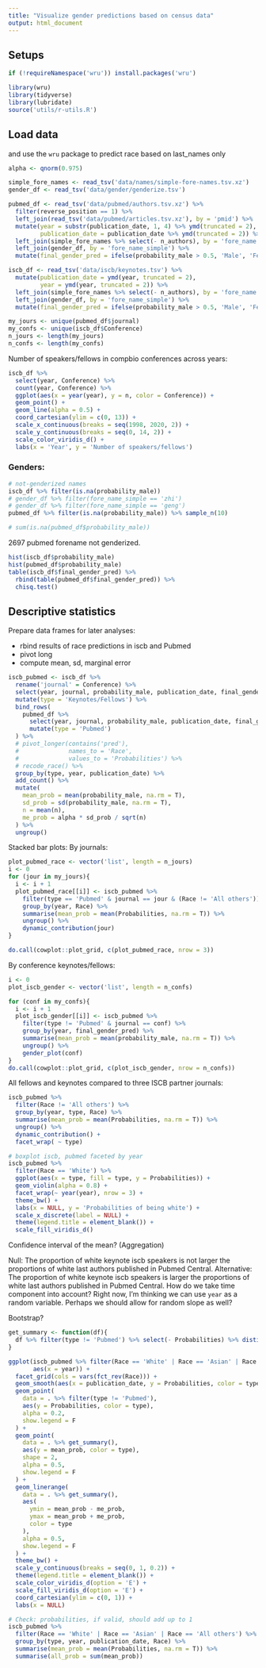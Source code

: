 ```yaml
---
title: "Visualize gender predictions based on census data"
output: html_document
---
```


## Setups

```r
if (!requireNamespace('wru')) install.packages('wru')

library(wru)
library(tidyverse)
library(lubridate)
source('utils/r-utils.R')
```

## Load data
and use the `wru` package to predict race based on last_names only

```r
alpha <- qnorm(0.975)

simple_fore_names <- read_tsv('data/names/simple-fore-names.tsv.xz')
gender_df <- read_tsv('data/gender/genderize.tsv')

pubmed_df <- read_tsv('data/pubmed/authors.tsv.xz') %>%
  filter(reverse_position == 1) %>%
  left_join(read_tsv('data/pubmed/articles.tsv.xz'), by = 'pmid') %>%
  mutate(year = substr(publication_date, 1, 4) %>% ymd(truncated = 2),
         publication_date = publication_date %>% ymd(truncated = 2)) %>% 
  left_join(simple_fore_names %>% select(- n_authors), by = 'fore_name') %>% 
  left_join(gender_df, by = 'fore_name_simple') %>% 
  mutate(final_gender_pred = ifelse(probability_male > 0.5, 'Male', 'Female'))

iscb_df <- read_tsv('data/iscb/keynotes.tsv') %>%
  mutate(publication_date = ymd(year, truncated = 2),
         year = ymd(year, truncated = 2)) %>% 
  left_join(simple_fore_names %>% select(- n_authors), by = 'fore_name') %>% 
  left_join(gender_df, by = 'fore_name_simple') %>% 
  mutate(final_gender_pred = ifelse(probability_male > 0.5, 'Male', 'Female'))

my_jours <- unique(pubmed_df$journal)
my_confs <- unique(iscb_df$Conference)
n_jours <- length(my_jours)
n_confs <- length(my_confs)
```

Number of speakers/fellows in compbio conferences across years:

```r
iscb_df %>%
  select(year, Conference) %>% 
  count(year, Conference) %>% 
  ggplot(aes(x = year(year), y = n, color = Conference)) +
  geom_point() +
  geom_line(alpha = 0.5) +
  coord_cartesian(ylim = c(0, 13)) +
  scale_x_continuous(breaks = seq(1998, 2020, 2)) +
  scale_y_continuous(breaks = seq(0, 14, 2)) +
  scale_color_viridis_d() +
  labs(x = 'Year', y = 'Number of speakers/fellows')
```

### Genders:

```r
# not-genderized names
iscb_df %>% filter(is.na(probability_male))
# gender_df %>% filter(fore_name_simple == 'zhi')
# gender_df %>% filter(fore_name_simple == 'geng')
pubmed_df %>% filter(is.na(probability_male)) %>% sample_n(10)

# sum(is.na(pubmed_df$probability_male))
```

2697 pubmed forename not genderized.


```r
hist(iscb_df$probability_male)
hist(pubmed_df$probability_male)
table(iscb_df$final_gender_pred) %>% 
  rbind(table(pubmed_df$final_gender_pred)) %>% 
  chisq.test() 
```



## Descriptive statistics
Prepare data frames for later analyses:

- rbind results of race predictions in iscb and Pubmed
- pivot long
- compute mean, sd, marginal error

```r
iscb_pubmed <- iscb_df %>%
  rename('journal' = Conference) %>% 
  select(year, journal, probability_male, publication_date, final_gender_pred) %>%
  mutate(type = 'Keynotes/Fellows') %>%
  bind_rows(
    pubmed_df %>%
      select(year, journal, probability_male, publication_date, final_gender_pred) %>%
      mutate(type = 'Pubmed')
  ) %>%
  # pivot_longer(contains('pred'),
  #              names_to = 'Race',
  #              values_to = 'Probabilities') %>%
  # recode_race() %>%
  group_by(type, year, publication_date) %>%
  add_count() %>%
  mutate(
    mean_prob = mean(probability_male, na.rm = T),
    sd_prob = sd(probability_male, na.rm = T),
    n = mean(n),
    me_prob = alpha * sd_prob / sqrt(n)
  ) %>%
  ungroup() 

```

Stacked bar plots:
By journals:
```r
plot_pubmed_race <- vector('list', length = n_jours)
i <- 0
for (jour in my_jours){
  i <- i + 1
  plot_pubmed_race[[i]] <- iscb_pubmed %>%
    filter(type == 'Pubmed' & journal == jour & (Race != 'All others')) %>%
    group_by(year, Race) %>%
    summarise(mean_prob = mean(Probabilities, na.rm = T)) %>%
    ungroup() %>% 
    dynamic_contribution(jour)
}

do.call(cowplot::plot_grid, c(plot_pubmed_race, nrow = 3))
```

By conference keynotes/fellows:
```r
i <- 0
plot_iscb_gender <- vector('list', length = n_confs)

for (conf in my_confs){
  i <- i + 1
  plot_iscb_gender[[i]] <- iscb_pubmed %>%
    filter(type != 'Pubmed' & journal == conf) %>%
    group_by(year, final_gender_pred) %>%
    summarise(mean_prob = mean(probability_male, na.rm = T)) %>%
    ungroup() %>% 
    gender_plot(conf)
}
do.call(cowplot::plot_grid, c(plot_iscb_gender, nrow = n_confs))

```


All fellows and keynotes compared to three ISCB partner journals:
```r
iscb_pubmed %>%
  filter(Race != 'All others') %>%
  group_by(year, type, Race) %>%
  summarise(mean_prob = mean(Probabilities, na.rm = T)) %>%
  ungroup() %>%
  dynamic_contribution() +
  facet_wrap( ~ type)
```


```r
# boxplot iscb, pubmed faceted by year
iscb_pubmed %>% 
  filter(Race == 'White') %>% 
  ggplot(aes(x = type, fill = type, y = Probabilities)) +
  geom_violin(alpha = 0.8) +
  facet_wrap(~ year(year), nrow = 3) +
  theme_bw() +
  labs(x = NULL, y = 'Probabilities of being white') +
  scale_x_discrete(label = NULL) +
  theme(legend.title = element_blank()) +
  scale_fill_viridis_d()
```

Confidence interval of the mean? (Aggregation)

Null: The proportion of white keynote iscb speakers is not larger the proportions of white last authors published in Pubmed Central.
Alternative: The proportion of white keynote iscb speakers is larger the proportions of white last authors published in Pubmed Central.
How do we take time component into account?
Right now, I'm thinking we can use `year` as a random variable.
Perhaps we should allow for random slope as well?

Bootstrap?

```r
get_summary <- function(df){
  df %>% filter(type != 'Pubmed') %>% select(- Probabilities) %>% distinct()
}

ggplot(iscb_pubmed %>% filter(Race == 'White' | Race == 'Asian' | Race == 'All others'),
       aes(x = year)) +
  facet_grid(cols = vars(fct_rev(Race))) +
  geom_smooth(aes(x = publication_date, y = Probabilities, color = type, fill = type)) +
  geom_point(
    data = . %>% filter(type != 'Pubmed'),
    aes(y = Probabilities, color = type),
    alpha = 0.2,
    show.legend = F
  ) +
  geom_point(
    data = . %>% get_summary(),
    aes(y = mean_prob, color = type),
    shape = 2,
    alpha = 0.5,
    show.legend = F
  ) +
  geom_linerange(
    data = . %>% get_summary(),
    aes(
      ymin = mean_prob - me_prob,
      ymax = mean_prob + me_prob,
      color = type
    ),
    alpha = 0.5,
    show.legend = F
  ) +
  theme_bw() +
  scale_y_continuous(breaks = seq(0, 1, 0.2)) +
  theme(legend.title = element_blank()) +
  scale_color_viridis_d(option = 'E') +
  scale_fill_viridis_d(option = 'E') +
  coord_cartesian(ylim = c(0, 1)) +
  labs(x = NULL)

```


```r
# Check: probabilities, if valid, should add up to 1
iscb_pubmed %>%
  filter(Race == 'White' | Race == 'Asian' | Race == 'All others') %>% 
  group_by(type, year, publication_date, Race) %>%
  summarise(mean_prob = mean(Probabilities, na.rm = T)) %>%
  summarise(all_prob = sum(mean_prob))
```

